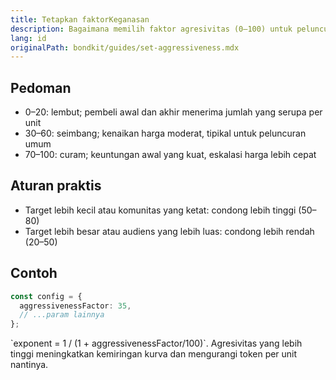 ```yaml
---
title: Tetapkan faktorKeganasan
description: Bagaimana memilih faktor agresivitas (0–100) untuk peluncuran Anda.
lang: id
originalPath: bondkit/guides/set-aggressiveness.mdx
---
```

## Pedoman

- 0–20: lembut; pembeli awal dan akhir menerima jumlah yang serupa per unit
- 30–60: seimbang; kenaikan harga moderat, tipikal untuk peluncuran umum
- 70–100: curam; keuntungan awal yang kuat, eskalasi harga lebih cepat

## Aturan praktis

- Target lebih kecil atau komunitas yang ketat: condong lebih tinggi (50–80)
- Target lebih besar atau audiens yang lebih luas: condong lebih rendah (20–50)

## Contoh

```ts
const config = {
  aggressivenessFactor: 35,
  // ...param lainnya
};
```

<Note>
`exponent = 1 / (1 + aggressivenessFactor/100)`. Agresivitas yang lebih tinggi meningkatkan kemiringan kurva dan mengurangi token per unit nantinya.
</Note>


